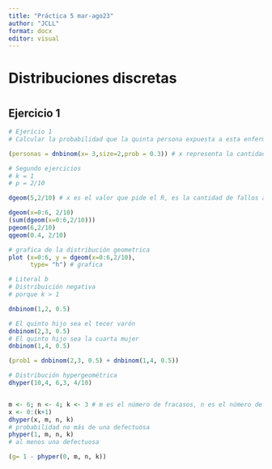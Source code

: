 ```yaml
---
title: "Práctica 5 mar-ago23"
author: "JCLL"
format: docx
editor: visual
---
```


# **Distribuciones discretas**

# 

## Ejercicio 1

```r
# Ejericio 1 
# Calcular la probabilidad que la quinta persona expuesta a esta enfermedad sea la segunda en contraerla.

(personas = dnbinom(x= 3,size=2,prob = 0.3)) # x representa la cantidad de fracasos que se tiene en el experimento, size = representa cantidad de éxitos
```

```r
# Segundo ejercicios
# k = 1 
# p = 2/10

dgeom(5,2/10) # x es el valor que pide el R, es la cantidad de fallos antes de encontrar el primer éxito

dgeom(x=0:6, 2/10)
(sum(dgeom(x=0:6,2/10)))
pgeom(6,2/10)
qgeom(0.4, 2/10)

# grafica de la distribución geometrica
plot (x=0:6, y = dgeom(x=0:6,2/10),
      type= "h") # grafica 

```

```r
# Literal b
# Distribuición negativa 
# porque k > 1

dnbinom(1,2, 0.5)

# El quinto hijo sea el tecer varón 
dnbinom(2,3, 0.5)
# El quinto hijo sea la cuarta mujer 
dnbinom(1,4, 0.5)

(prob1 = dnbinom(2,3, 0.5) + dnbinom(1,4, 0.5))
```

```r
# Distribución hypergeométrica
dhyper(10,4, 6,3, 4/10)


m <- 6; n <- 4; k <- 3 # m es el número de fracasos, n es el número de éxito, y k es la muestra aleatoria
x <- 0:(k+1)
dhyper(x, m, n, k)
# probabilidad no más de una defectuosa
phyper(1, m, n, k)
# al menos una defectuosa 

(g= 1 - phyper(0, m, n, k))



```
